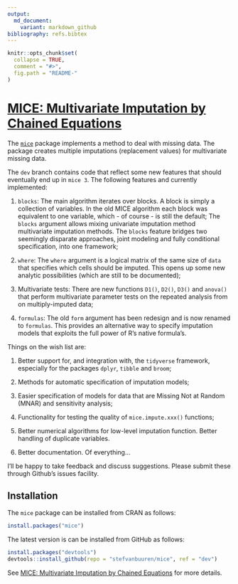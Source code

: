 ---
output:
  md_document:
    variant: markdown_github
bibliography: refs.bibtex
---

<!-- README.md is generated from README.Rmd. Please edit that file -->

```{r, echo = FALSE}
knitr::opts_chunk$set(
  collapse = TRUE,
  comment = "#>",
  fig.path = "README-"
)
```

# [MICE: Multivariate Imputation by Chained Equations](http://stefvanbuuren.github.io/mice/)

The [`mice`](https://cran.r-project.org/package=mice) package
implements a method to deal with missing data. The package creates
multiple imputations (replacement values) for multivariate missing
data.

The `dev` branch contains code that reflect some new features that
should eventually end up in `mice 3`. The following features and
currently implemented:

1. `blocks`: The main algorithm iterates over blocks. A block is
    simply a collection of variables. In the old MICE algorithm each 
    block was equivalent to one variable, which - of course - is still 
    the default; The `blocks` argument allows mixing univariate 
    imputation method multivariate imputation methods. The `blocks` 
    feature bridges two seemingly disparate approaches, joint modeling 
    and fully conditional specification, into one framework;

2. `where`: The `where` argument is a logical matrix of the same size 
    of `data` that specifies which cells should be imputed. This opens 
    up some new analytic possibilities (which are still to be 
    documented);
    
3.  Multivariate tests: There are new functions `D1()`, `D2()`, `D3()`
    and `anova()` that perform multivariate parameter tests on the 
    repeated analysis from on multiply-imputed data;

4. `formulas`: The old `form` argument has been redesign and is now 
    renamed to `formulas`. This provides an alternative way to specify
    imputation models that exploits the full power of R's native 
    formula's. 

Things on the wish list are:

1. Better support for, and integration with, the `tidyverse` 
   framework, especially for the packages `dplyr`, `tibble` and 
   `broom`;
   
2. Methods for automatic specification of imputation models;

3. Easier specification of models for data that are Missing Not at 
   Random (MNAR) and sensitivity analysis;
   
4. Functionality for testing the quality of `mice.impute.xxx()` 
   functions;

5. Better numerical algorithms for low-level imputation function. 
   Better handling of duplicate variables.

6. Better documentation. Of everything...

I'll be happy to take feedback and discuss suggestions. Please submit these 
through Github's issues facility.

## Installation

The `mice` package can be installed from CRAN as follows:

```{r eval = FALSE}
install.packages("mice")
```

The latest version is can be installed from GitHub as follows: 

```{r eval = FALSE}
install.packages("devtools")
devtools::install_github(repo = "stefvanbuuren/mice", ref = "dev")
```

See [MICE: Multivariate Imputation by Chained Equations](http://stefvanbuuren.github.io/mice/) for more details.

